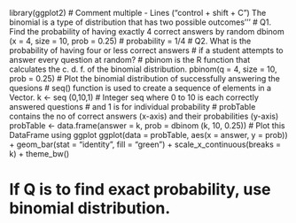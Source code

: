 library(ggplot2)
# Comment multiple - Lines (“control + shift + C”)
<!-- A binomial distribution can be thought of as simply the probability of  -->
<!-- a SUCCESS or FAILURE outcome in an experiment or survey that is repeated multiple times.  -->
The binomial is a type of distribution that has two possible outcomes'''
# Q1. Find the probability of having exactly 4 correct answers by random 
dbinom (x = 4, size = 10, prob = 0.25)  # probability = 1/4 
# Q2. What is the probability of having four or less correct answers 
# if a student attempts to answer every question at random?
# pbinom is the R function that calculates the c. d. f. of the binomial distribution.
pbinom(q = 4, size = 10, prob = 0.25)
# Plot the binomial distribution of successfully answering the quesions
# seq() function is used to create a sequence of elements in a Vector.
k <- seq (0,10,1) # Integer seq where 0 to 10 is each correctly answered questions 
# and 1 is for individual probability
# probTable contains the no of correct answers (x-axis) and their probabilities (y-axis)
probTable <- data.frame(answer = k, prob = dbinom (k, 10, 0.25))
# Plot this DataFrame using ggplot
ggplot(data = probTable, aes(x = answer, y = prob)) +
  geom_bar(stat = "identity", fill = "green") +
  scale_x_continuous(breaks = k) +
  theme_bw()
  
  
# If Q is to find exact probability, use binomial distribution.